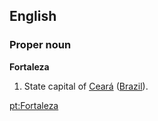==English==

===Proper noun===
'''Fortaleza'''

#State capital of [[Ceará]] ([[Brazil]]).

[[pt:Fortaleza]]